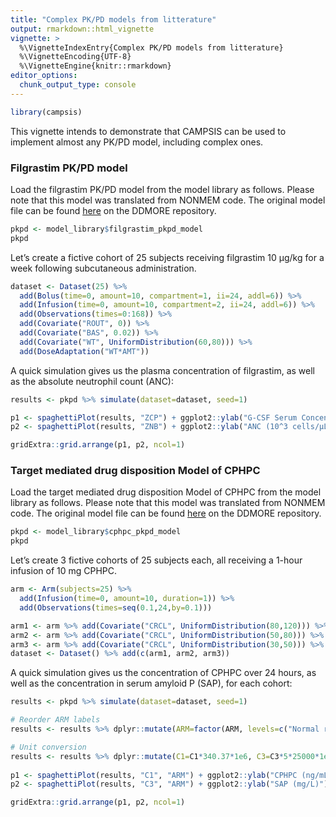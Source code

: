 ```yaml
---
title: "Complex PK/PD models from litterature"
output: rmarkdown::html_vignette
vignette: >
  %\VignetteIndexEntry{Complex PK/PD models from litterature}
  %\VignetteEncoding{UTF-8}
  %\VignetteEngine{knitr::rmarkdown}
editor_options: 
  chunk_output_type: console
---
```


```r
library(campsis)
```

This vignette intends to demonstrate that CAMPSIS can be used to implement almost any PK/PD model, including complex ones.

### Filgrastim PK/PD model

Load the filgrastim PK/PD model from the model library as follows. Please note that this model was translated from NONMEM code. The original model file can be found [here](http://repository.ddmore.eu/model/DDMODEL00000077) on the DDMORE repository.

```r
pkpd <- model_library$filgrastim_pkpd_model
pkpd
```

Let's create a fictive cohort of 25 subjects receiving filgrastim 10 μg/kg for a week following subcutaneous administration.

```r
dataset <- Dataset(25) %>% 
  add(Bolus(time=0, amount=10, compartment=1, ii=24, addl=6)) %>% 
  add(Infusion(time=0, amount=10, compartment=2, ii=24, addl=6)) %>%
  add(Observations(times=0:168)) %>%
  add(Covariate("ROUT", 0)) %>%
  add(Covariate("BAS", 0.02)) %>%
  add(Covariate("WT", UniformDistribution(60,80))) %>%
  add(DoseAdaptation("WT*AMT"))
```

A quick simulation gives us the plasma concentration of filgrastim, as well as the absolute neutrophil count (ANC):

```r
results <- pkpd %>% simulate(dataset=dataset, seed=1)

p1 <- spaghettiPlot(results, "ZCP") + ggplot2::ylab("G-CSF Serum Concentration (ng/mL)")
p2 <- spaghettiPlot(results, "ZNB") + ggplot2::ylab("ANC (10^3 cells/μL)")

gridExtra::grid.arrange(p1, p2, ncol=1)
```

### Target mediated drug disposition Model of CPHPC

Load the target mediated drug disposition Model of CPHPC from the model library as follows. Please note that this model was translated from NONMEM code. The original model file can be found [here](http://repository.ddmore.foundation/model/DDMODEL00000262) on the DDMORE repository.

```r
pkpd <- model_library$cphpc_pkpd_model
pkpd
```

Let's create 3 fictive cohorts of 25 subjects each, all receiving a 1-hour infusion of 10 mg CPHPC.

```r
arm <- Arm(subjects=25) %>% 
  add(Infusion(time=0, amount=10, duration=1)) %>%
  add(Observations(times=seq(0.1,24,by=0.1)))

arm1 <- arm %>% add(Covariate("CRCL", UniformDistribution(80,120))) %>% setLabel("Normal renal function")
arm2 <- arm %>% add(Covariate("CRCL", UniformDistribution(50,80))) %>% setLabel("Mild renal impairment")
arm3 <- arm %>% add(Covariate("CRCL", UniformDistribution(30,50))) %>% setLabel("Moderate renal impairment")
dataset <- Dataset() %>% add(c(arm1, arm2, arm3)) 
```

A quick simulation gives us the concentration of CPHPC over 24 hours, as well as the concentration in serum amyloid P (SAP), for each cohort:

```r
results <- pkpd %>% simulate(dataset=dataset, seed=1)

# Reorder ARM labels
results <- results %>% dplyr::mutate(ARM=factor(ARM, levels=c("Normal renal function", "Mild renal impairment", "Moderate renal impairment")))

# Unit conversion
results <- results %>% dplyr::mutate(C1=C1*340.37*1e6, C3=C3*5*25000*1e3)
  
p1 <- spaghettiPlot(results, "C1", "ARM") + ggplot2::ylab("CPHPC (ng/mL)") + ggplot2::scale_y_log10() + ggplot2::facet_wrap(~ARM)
p2 <- spaghettiPlot(results, "C3", "ARM") + ggplot2::ylab("SAP (mg/L)") + ggplot2::scale_y_log10() + ggplot2::facet_wrap(~ARM)

gridExtra::grid.arrange(p1, p2, ncol=1)
```